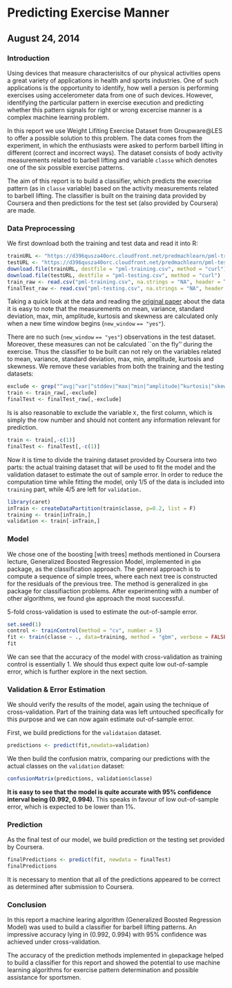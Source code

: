 
# Predicting Exercise Manner
## August 24, 2014

### Introduction

Using devices that measure characterisitcs of our physical activities opens a great variety of applications in health and sports industries. One of such applications is the opportunity to identify, how well a person is performing exercises using accelerometer data from one of such devices. However, identifying the particular pattern in exercise execution and predicting whether this pattern signals for right or wrong excercise manner is a complex machine learning problem.

In this report we use Weight Lifiting Exercise Dataset from Groupware@LES to offer a possible solution to this problem. The data comes from the experiment, in which the enthusiasts were asked to perform barbell lifting in different (correct and incorrect ways). The dataset consists of body activity measurements related to barbell lifting and variable ```classe``` which denotes one of the six possible exercise patterns.

The aim of this report is to build a classifier, which predicts the execrise pattern (as in ```classe``` variable) based on the activity measurements related to barbell lifting. The classifier is built on the training data provided by Coursera and then predictions for the test set (also provided by Coursera) are made.

### Data Preprocessing

We first download both the training and test data and read it into R:

```r
trainURL <- "https://d396qusza40orc.cloudfront.net/predmachlearn/pml-training.csv"
testURL <- "https://d396qusza40orc.cloudfront.net/predmachlearn/pml-testing.csv"
download.file(trainURL, destfile = "pml-training.csv", method = "curl")
download.file(testURL, destfile = "pml-testing.csv", method = "curl")
train_raw <- read.csv("pml-training.csv", na.strings = "NA", header = T)
finalTest_raw <- read.csv("pml-testing.csv", na.strings = "NA", header = T)
```

Taking a quick look at the data and reading the [original paper](http://groupware.les.inf.puc-rio.br/public/papers/2013.Velloso.QAR-WLE.pdf) about the data it is easy to note that the measurements on mean, variance, standard deviation, max, min, amplitude, kurtosis and skewness are calculated only when a new time window begins (```new_window``` ```== "yes"```). 

There are no such (```new_window``` ```== "yes"```) observations in the test dataset. Moreover, these measures can not be calculated ``on the fly'' during the exercise. Thus the classifier to be built can not rely on the variables related to mean, variance, standard deviation, max, min, amplitude, kurtosis and skewness. We remove these variables from both the training and the testing datasets:

```r
exclude <- grep("^avg|^var|^stddev|^max|^min|^amplitude|^kurtosis|^skewness", names(train_raw))
train <- train_raw[,-exclude]
finalTest <- finalTest_raw[,-exclude]
```

Is is also reasonable to exclude the variable ```X,``` the first column, which is simply the row number and should not content any information relevant for prediction. 
```r
train <- train[,-c(1)]
finalTest <- finalTest[,-c(1)]
```

Now it is time to divide the training dataset provided by Coursera into two parts: the actual training dataset that will be used to fit the model and the validation dataset to estimate the out of sample error. In order to reduce the computation time while fitting the model, only 1/5 of the data is included into ```training``` part, while 4/5 are left for ```validation.```
```r
library(caret)
inTrain <- createDataPartition(train$classe, p=0.2, list = F)
training <- train[inTrain,]
validation <- train[-inTrain,]
```

### Model

We chose one of the boosting [with trees] methods mentioned in Coursera lecture, Generalized Boosted Regression Model, implemented in ```gbm``` package, as the classification approach. The general approach is to compute a sequence of simple trees, where each next tree is constructed for the residuals of the previous tree. The method is generalized in ```gbm``` package for classifiaction problems. After experimenting with a number of other algorithms, we found ```gbm``` approach the most successful.

5-fold cross-validation is used to estimate the out-of-sample error.

```r
set.seed(1)
control <- trainControl(method = "cv", number = 5)
fit <- train(classe ~ ., data=training, method = "gbm", verbose = FALSE, trControl = control)
fit
```

We can see that the accuracy of the model with cross-validation as training control is essentially 1. We should thus expect quite low out-of-sample error, which is further explore in the next section.

### Validation & Error Estimation

We should verify the results of the model, again using the technique of cross-validation. Part of the training data was left untouched specifically for this purpose and we can now again estimate out-of-sample error.

First, we build predictions for the ```validataion``` dataset.

```r
predictions <- predict(fit,newdata=validation)
```

We then build the confusion matrix, comparing our predictions with the actual classes on the ```validation``` dataset:

```r
confusionMatrix(predictions, validation$classe)
```

**It is easy to see that the model is quite accurate with 95% confidence interval being (0.992, 0.994).** This speaks in favour of low out-of-sample error, which is expected to be lower than 1%.

### Prediction 

As the final test of our model, we build prediction oт the testing set provided by Coursera. 

```r
finalPredictions <- predict(fit, newdata = finalTest)
finalPredictions
```

It is necessary to mention that all of the predictions appeared to be correct as determined after submission to Coursera.

### Conclusion

In this report a machine learing algorithm (Generalized Boosted Regression Model) was used to build a classifier for barbell lifting patterns. An impressive accuracy lying in (0.992, 0.994) with 95% confidence was achieved under cross-validation.

The accuracy of the prediction methods implemented in ```gbm```package helped to build a classifier for this report and showed the potential to use machine learning algorithms for exercise pattern determination and possible assistance for sportsmen.

